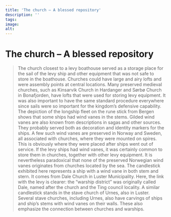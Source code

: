```yaml
---
title: 'The church – A blessed repository'
description: ''
tags:
image: 
alt: 
---
```



# The church – A blessed repository

<Blockquote
    quote='“And all the crewmembers are to accompany the sail to the church, and all the rigging.”'
    footer='Land defence section, chapter 14' />

The church closest to a levy boathouse served as a storage place for the sail of the levy ship and other equipment that was not safe to store in the boathouse. Churches could have large and airy lofts and were assembly points at central locations. Many preserved medieval churches, such as Kinsarvik Church in Hardanger and Sørbø Church in Bonafjorden, have lofts that were used for storing levy equipment. It was also important to have the same standard procedure everywhere since sails were so important for the kingdom’s defensive capability. The depiction of the longship fleet on the rune stick from Bergen shows that some ships had wind vanes in the stems. Gilded wind vanes are also known from descriptions in sagas and other sources. They probably served both as decoration and identity markers for the ships. A few such wind vanes are preserved in Norway and Sweden, all associated with churches, where they were mounted on spires. This is obviously where they were placed after ships went out of service. If the levy ships had wind vanes, it was certainly common to store them in churches, together with other levy equipment. It is nevertheless paradoxical that none of the preserved Norwegian wind vanes originates from churches located by the sea. The candlestick exhibited here represents a ship with a wind vane in both stem and stern. It comes from Dale Church in Luster Municipality. Here, the link with the levy is clearer: the “warship district” was originally called Dale, named after the church and the Ting council locality. A similar candlestick stands in the stave church of Urnes, also in Luster. Several stave churches, including Urnes, also have carvings of ships and ship’s stems with wind vanes on their walls. These also emphasize the connection between churches and warships.
